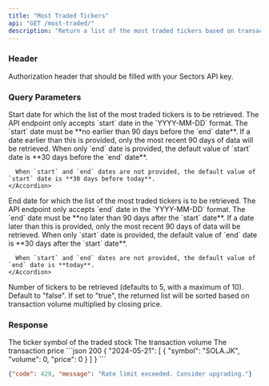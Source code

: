 ```yaml
---
title: "Most Traded Tickers"
api: "GET /most-traded/"
description: "Return a list of the most traded tickers based on transaction volume on a certain interval (**up to 90 days**)"
---
```


### Header

<ParamField header="Authorization" type="string" required>
  Authorization header that should be filled with your Sectors API key.
</ParamField>

### Query Parameters

<ParamField query="start" type="string">
  Start date for which the list of the most traded tickers is to be retrieved.
  <AccordionGroup>
    <Accordion title="Format">
      The API endpoint only accepts `start` date in the `YYYY-MM-DD` format.
    </Accordion>
    <Accordion title="Earliest date">
      The `start` date must be **no earlier than 90 days before the `end`
      date**. If a date earlier than this is provided, only the most recent 90
      days of data will be retrieved.
    </Accordion>
    <Accordion title="Default value">
      When only `end` date is provided, the default value of `start` date is **30 days before the `end` date**.

      When `start` and `end` dates are not provided, the default value of `start` date is **30 days before today**.
    </Accordion>

  </AccordionGroup>
</ParamField>

<ParamField query="end" type="string">
  End date for which the list of the most traded tickers is to be retrieved.
  <AccordionGroup>
    <Accordion title="Format">
      The API endpoint only accepts `end` date in the `YYYY-MM-DD` format.
    </Accordion>
    <Accordion title="Latest date">
      The `end` date must be **no later than 90 days after the `start` date**.
      If a date later than this is provided, only the most recent 90 days of
      data will be retrieved.
    </Accordion>
    <Accordion title="Default value">
      When only `start` date is provided, the default value of `end` date is **30 days after the `start` date**.

      When `start` and `end` dates are not provided, the default value of `end` date is **today**.
    </Accordion>

  </AccordionGroup>
</ParamField>

<ParamField query="n_stock" type="integer" default="5">
  Number of tickers to be retrieved (defaults to 5, with a maximum of 10).
</ParamField>

<ParamField query="adjusted" type="boolean" default="false">
  Default to "false". If set to "true", the returned list will be sorted based
  on transaction volume multiplied by closing price.
</ParamField>

### Response

<ResponseField name="<date>" type="TradeData[]" required>
  <Expandable title="properties">
    <ResponseField name="symbol" type="symbol" required>
      The ticker symbol of the traded stock
    </ResponseField>
    <ResponseField name="volume" type="int" required>
      The transaction volume
    </ResponseField>
    <ResponseField name="price" type="int" required>
      The transaction price
    </ResponseField>
  </Expandable>
</ResponseField>

<ResponseExample>
```json 200
{
    "2024-05-21": [
        {
            "symbol": "SOLA.JK",
            "volume": 0,
            "price": 0
        }
    ]
}
```

```json 429
{"code": 429, "message": "Rate limit exceeded. Consider upgrading."}
```
</ResponseExample>